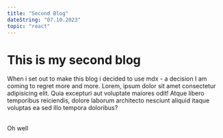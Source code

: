 ```yaml
---
title: "Second Blog"
dateString: "07.10.2023"
topic: "react"
---
```


# This is my second blog

When i set out to make this blog i decided to use mdx - a decision I am coming to regret more and more. Lorem, ipsum dolor sit amet consectetur adipisicing elit. Quia excepturi aut voluptate maiores odit! Atque libero temporibus reiciendis, dolore laborum architecto nesciunt aliquid itaque voluptas ea sed illo tempora doloribus?

<br />
Oh well
